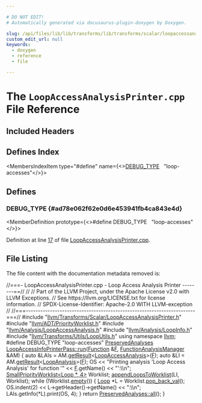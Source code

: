 ```yaml
---

# DO NOT EDIT!
# Automatically generated via docusaurus-plugin-doxygen by Doxygen.

slug: /api/files/lib/lib/transforms/lib/transforms/scalar/loopaccessanalysisprinter-cpp
custom_edit_url: null
keywords:
  - doxygen
  - reference
  - file

---
```





# The `LoopAccessAnalysisPrinter.cpp` File Reference

<DoxygenPage pluginConfig={pluginConfig}>



## Included Headers

<IncludesList>
<IncludesListItem
  filePath="llvm/Transforms/Scalar/LoopAccessAnalysisPrinter.h"
  permalink="/docs/api/files/include/include/llvm/include/llvm/transforms/include/llvm/transforms/scalar/loopaccessanalysisprinter-h"
  isLocal="true" />
<IncludesListItem
  filePath="llvm/ADT/PriorityWorklist.h"
  permalink="/docs/api/files/include/include/llvm/include/llvm/adt/priorityworklist-h"
  isLocal="true" />
<IncludesListItem
  filePath="llvm/Analysis/LoopAccessAnalysis.h"
  permalink="/docs/api/files/include/include/llvm/include/llvm/analysis/loopaccessanalysis-h"
  isLocal="true" />
<IncludesListItem
  filePath="llvm/Analysis/LoopInfo.h"
  permalink="/docs/api/files/include/include/llvm/include/llvm/analysis/loopinfo-h"
  isLocal="true" />
<IncludesListItem
  filePath="llvm/Transforms/Utils/LoopUtils.h"
  permalink="/docs/api/files/include/include/llvm/include/llvm/transforms/include/llvm/transforms/utils/looputils-h"
  isLocal="true" />
</IncludesList>

## Defines Index

<MembersIndex>

<MembersIndexItem
  type="#define"
  name={<><a href="#ad78e062f62e0d6e453941fb4ca843e4d">DEBUG&#95;TYPE</a>&nbsp;&nbsp;&nbsp;&quot;loop-accesses&quot;</>}>
</MembersIndexItem>

</MembersIndex>


<SectionDefinition>

## Defines

### DEBUG&#95;TYPE {#ad78e062f62e0d6e453941fb4ca843e4d}

<MemberDefinition
  prototype={<>#define DEBUG&#95;TYPE&nbsp;&nbsp;&nbsp;&quot;loop-accesses&quot;</>}>

Definition at line <a href="#l00017">17</a> of file <a href="/docs/api/files/lib/lib/transforms/lib/transforms/scalar/loopaccessanalysisprinter-cpp">LoopAccessAnalysisPrinter.cpp</a>.
</MemberDefinition>

</SectionDefinition>

## File Listing

The file content with the documentation metadata removed is:

<ProgramListing>

<Link id="l00001" /><CodeLine lineNumber="1"><Highlight kind="comment">//===- LoopAccessAnalysisPrinter.cpp - Loop Access Analysis Printer --------==//</Highlight><Highlight kind="normal"></Highlight></CodeLine>
<Link id="l00002" /><CodeLine lineNumber="2"><Highlight kind="normal"></Highlight><Highlight kind="comment">//</Highlight><Highlight kind="normal"></Highlight></CodeLine>
<Link id="l00003" /><CodeLine lineNumber="3"><Highlight kind="normal"></Highlight><Highlight kind="comment">// Part of the LLVM Project, under the Apache License v2.0 with LLVM Exceptions.</Highlight><Highlight kind="normal"></Highlight></CodeLine>
<Link id="l00004" /><CodeLine lineNumber="4"><Highlight kind="normal"></Highlight><Highlight kind="comment">// See https://llvm.org/LICENSE.txt for license information.</Highlight><Highlight kind="normal"></Highlight></CodeLine>
<Link id="l00005" /><CodeLine lineNumber="5"><Highlight kind="normal"></Highlight><Highlight kind="comment">// SPDX-License-Identifier: Apache-2.0 WITH LLVM-exception</Highlight><Highlight kind="normal"></Highlight></CodeLine>
<Link id="l00006" /><CodeLine lineNumber="6"><Highlight kind="normal"></Highlight><Highlight kind="comment">//</Highlight><Highlight kind="normal"></Highlight></CodeLine>
<Link id="l00007" /><CodeLine lineNumber="7"><Highlight kind="normal"></Highlight><Highlight kind="comment">//===----------------------------------------------------------------------===//</Highlight><Highlight kind="normal"></Highlight></CodeLine>
<Link id="l00008" /><CodeLine lineNumber="8"><Highlight kind="normal"></Highlight></CodeLine>
<Link id="l00009" /><CodeLine lineNumber="9"><Highlight kind="normal"></Highlight><Highlight kind="preprocessor">#include &quot;<a href="/docs/api/files/include/include/llvm/include/llvm/transforms/include/llvm/transforms/scalar/loopaccessanalysisprinter-h">llvm/Transforms/Scalar/LoopAccessAnalysisPrinter.h</a>&quot;</Highlight><Highlight kind="normal"></Highlight></CodeLine>
<Link id="l00010" /><CodeLine lineNumber="10"><Highlight kind="normal"></Highlight><Highlight kind="preprocessor">#include &quot;<a href="/docs/api/files/include/include/llvm/include/llvm/adt/priorityworklist-h">llvm/ADT/PriorityWorklist.h</a>&quot;</Highlight><Highlight kind="normal"></Highlight></CodeLine>
<Link id="l00011" /><CodeLine lineNumber="11"><Highlight kind="normal"></Highlight><Highlight kind="preprocessor">#include &quot;<a href="/docs/api/files/include/include/llvm/include/llvm/analysis/loopaccessanalysis-h">llvm/Analysis/LoopAccessAnalysis.h</a>&quot;</Highlight><Highlight kind="normal"></Highlight></CodeLine>
<Link id="l00012" /><CodeLine lineNumber="12"><Highlight kind="normal"></Highlight><Highlight kind="preprocessor">#include &quot;<a href="/docs/api/files/include/include/llvm/include/llvm/analysis/loopinfo-h">llvm/Analysis/LoopInfo.h</a>&quot;</Highlight><Highlight kind="normal"></Highlight></CodeLine>
<Link id="l00013" /><CodeLine lineNumber="13"><Highlight kind="normal"></Highlight><Highlight kind="preprocessor">#include &quot;<a href="/docs/api/files/include/include/llvm/include/llvm/transforms/include/llvm/transforms/utils/looputils-h">llvm/Transforms/Utils/LoopUtils.h</a>&quot;</Highlight><Highlight kind="normal"></Highlight></CodeLine>
<Link id="l00014" /><CodeLine lineNumber="14"><Highlight kind="normal"></Highlight></CodeLine>
<Link id="l00015" /><CodeLine lineNumber="15"><Highlight kind="normal"></Highlight><Highlight kind="keyword">using namespace </Highlight><Highlight kind="normal"><a href="/docs/api/namespaces/llvm">llvm</a>;</Highlight></CodeLine>
<Link id="l00016" /><CodeLine lineNumber="16"><Highlight kind="normal"></Highlight></CodeLine>
<Link id="l00017" /><CodeLine lineNumber="17" lineLink="#ad78e062f62e0d6e453941fb4ca843e4d"><Highlight kind="normal"></Highlight><Highlight kind="preprocessor">#define DEBUG&#95;TYPE &quot;loop-accesses&quot;</Highlight><Highlight kind="normal"></Highlight></CodeLine>
<Link id="l00018" /><CodeLine lineNumber="18"><Highlight kind="normal"></Highlight></CodeLine>
<Link id="l00019" /><CodeLine lineNumber="19" lineLink="/docs/api/classes/llvm/loopaccessinfoprinterpass/#ac64f34186e4e16d5b0baca6d232c810d"><Highlight kind="normal"><a href="/docs/api/classes/llvm/preservedanalyses">PreservedAnalyses</a> <a href="/docs/api/classes/llvm/loopaccessinfoprinterpass/#ac64f34186e4e16d5b0baca6d232c810d">LoopAccessInfoPrinterPass::run</a>(<a href="/docs/api/classes/llvm/function">Function</a> &amp;<a href="/docs/api/files/lib/lib/support/md5-cpp/#a96d73bbd7af15cb1fc38c3f4a3bd82e9">F</a>,</Highlight></CodeLine>
<Link id="l00020" /><CodeLine lineNumber="20"><Highlight kind="normal">                                                 <a href="/docs/api/namespaces/llvm/#adce09a5a0de0e3177eb00e932734af2f">FunctionAnalysisManager</a> &amp;AM) &#123;</Highlight></CodeLine>
<Link id="l00021" /><CodeLine lineNumber="21"><Highlight kind="normal">  </Highlight><Highlight kind="keyword">auto</Highlight><Highlight kind="normal"> &amp;LAIs = AM.<a href="/docs/api/classes/llvm/analysismanager/#aaab1fad63e4f3b8679469720a873fedd">getResult</a>&lt;<a href="/docs/api/classes/llvm/loopaccessanalysis">LoopAccessAnalysis</a>&gt;(<a href="/docs/api/files/lib/lib/support/md5-cpp/#a96d73bbd7af15cb1fc38c3f4a3bd82e9">F</a>);</Highlight></CodeLine>
<Link id="l00022" /><CodeLine lineNumber="22"><Highlight kind="normal">  </Highlight><Highlight kind="keyword">auto</Highlight><Highlight kind="normal"> &amp;LI = AM.<a href="/docs/api/classes/llvm/analysismanager/#aaab1fad63e4f3b8679469720a873fedd">getResult</a>&lt;<a href="/docs/api/classes/llvm/loopanalysis">LoopAnalysis</a>&gt;(<a href="/docs/api/files/lib/lib/support/md5-cpp/#a96d73bbd7af15cb1fc38c3f4a3bd82e9">F</a>);</Highlight></CodeLine>
<Link id="l00023" /><CodeLine lineNumber="23"><Highlight kind="normal">  OS &lt;&lt; </Highlight><Highlight kind="stringliteral">&quot;Printing analysis &#39;Loop Access Analysis&#39; for function &#39;&quot;</Highlight><Highlight kind="normal"> &lt;&lt; <a href="/docs/api/files/lib/lib/support/md5-cpp/#a96d73bbd7af15cb1fc38c3f4a3bd82e9">F</a>.getName()</Highlight></CodeLine>
<Link id="l00024" /><CodeLine lineNumber="24"><Highlight kind="normal">     &lt;&lt; </Highlight><Highlight kind="stringliteral">&quot;&#39;:\\n&quot;</Highlight><Highlight kind="normal">;</Highlight></CodeLine>
<Link id="l00025" /><CodeLine lineNumber="25"><Highlight kind="normal"></Highlight></CodeLine>
<Link id="l00026" /><CodeLine lineNumber="26"><Highlight kind="normal">  <a href="/docs/api/classes/llvm/smallpriorityworklist">SmallPriorityWorklist&lt;Loop &#42;, 4&gt;</a> Worklist;</Highlight></CodeLine>
<Link id="l00027" /><CodeLine lineNumber="27"><Highlight kind="normal">  <a href="/docs/api/namespaces/llvm/#ab7a106c600cf32852298d9041e8c8044">appendLoopsToWorklist</a>(LI, Worklist);</Highlight></CodeLine>
<Link id="l00028" /><CodeLine lineNumber="28"><Highlight kind="normal">  </Highlight><Highlight kind="keywordflow">while</Highlight><Highlight kind="normal"> (!Worklist.<a href="/docs/api/classes/llvm/priorityworklist/#adc2ef5f0964becc28dfa58a7abc2f1e7">empty</a>()) &#123;</Highlight></CodeLine>
<Link id="l00029" /><CodeLine lineNumber="29"><Highlight kind="normal">    <a href="/docs/api/classes/llvm/loop">Loop</a> &#42;L = Worklist.<a href="/docs/api/classes/llvm/priorityworklist/#ab89ceb7695256590499de818b5360c54">pop&#95;back&#95;val</a>();</Highlight></CodeLine>
<Link id="l00030" /><CodeLine lineNumber="30"><Highlight kind="normal">    OS.indent(2) &lt;&lt; L-&gt;getHeader()-&gt;getName() &lt;&lt; </Highlight><Highlight kind="stringliteral">&quot;:\\n&quot;</Highlight><Highlight kind="normal">;</Highlight></CodeLine>
<Link id="l00031" /><CodeLine lineNumber="31"><Highlight kind="normal">    LAIs.getInfo(&#42;L).print(OS, 4);</Highlight></CodeLine>
<Link id="l00032" /><CodeLine lineNumber="32"><Highlight kind="normal">  &#125;</Highlight></CodeLine>
<Link id="l00033" /><CodeLine lineNumber="33"><Highlight kind="normal">  </Highlight><Highlight kind="keywordflow">return</Highlight><Highlight kind="normal"> <a href="/docs/api/classes/llvm/preservedanalyses/#a1258a1ff55557c27684010ebd7283712">PreservedAnalyses::all</a>();</Highlight></CodeLine>
<Link id="l00034" /><CodeLine lineNumber="34"><Highlight kind="normal">&#125;</Highlight></CodeLine>

</ProgramListing>

</DoxygenPage>
